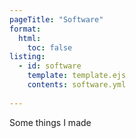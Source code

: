 ```yaml
---
pageTitle: "Software"
format:
  html:
    toc: false
listing:
  - id: software
    template: template.ejs
    contents: software.yml
  
---
```


Some things I made


:::{#software}
:::
